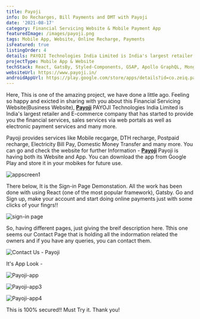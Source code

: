 ```yaml
---
title: Payoji
info: Do Recharges, Bill Payments and DMT with Payoji
date: '2021-08-17'
category: Financial Servicing Website & Mobile Payment App
featuredImage: /images/payoji.png
tags: Mobile App, Website, Online Recharge, Payments
isFeatured: true
listingOrder: 4
details: PAYOJI Technologies India Limited is India's largest retailer and E-commerce company that has started to provide you the financial services, sales services via web portals as well as electronic payment services and many more, provided both with its website and app on internet.
projectType: Mobile App & Website
techStack: React, GatsBy, Styled-Components, GSAP, Apollo GraphQL, Mongo DB, Expo
websiteUrl: https://www.payoji.in/
androidAppUrl: https://play.google.com/store/apps/details?id=co.zeiq.payoji&hl=en_US&gl=US
---
```


Here, This is one of the amazing project, we have done a little ago. Feeling so happy and exicted in sharing with you about this Financial Servicing Website(Business Website), **[Payoji](https://www.payoji.in/)**
PAYOJI Technologies India Limited is India's largest retailer and E-commerce company that has started to provide you the financial services, sales services via web portals as well as electronic payment services and many more.

Payoji provides services like Mobile recgarge, DTH recharge, Postpaid recharge, Electricity Bill Pay, Domestic Money Transfer and many more.
You can go and check the website for further Information - **[Payoji](https://www.payoji.in/)**
Payoji is having both its Website and App. You can download the app from Google Play and store it in your mobikes for future use.

![appscreen1](../images/payoji.jpeg)

There below, It is the Sign-in Page Demonstation. All the work has been done with using React (one of the most popular framework), Gatsby.
Go and Sign up, make your account and start doing online payments just with some clicks of your fingrs!!

![sign-in page](../images/payoji-sign-in.jpeg)

So, having different pages, just giving the breif description here.
Tthis one seems our Contact Page that is holding all the indormation related the owners and if you have any queries, you can contact them.

![Contact Us - Payoji](../images/payoji-contact-page.jpeg)

It's App Look -

![Payoji-app](../images/payoji-app.png)

![Payoji-app3](../images/payoji-app3.png)

![Payoji-app4](../images/payoji-app4.png)

This is 100% secured!!
Must Try it.
Thank you!
